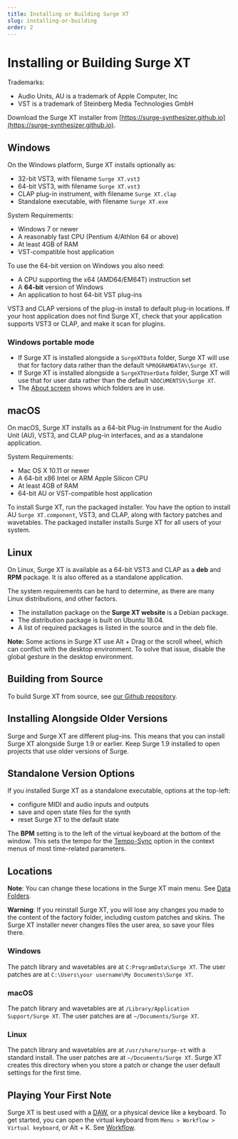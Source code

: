 ```yaml
---
title: Installing or Building Surge XT
slug: installing-or-building
order: 2
---
```


# Installing or Building Surge XT

Trademarks:

- Audio Units, AU is a trademark of Apple Computer, Inc
- VST is a trademark of Steinberg Media Technologies GmbH

Download the Surge XT installer from [https://surge-synthesizer.github.io](https://surge-synthesizer.github.io).


## Windows

On the Windows platform, Surge XT installs optionally as:

- 32-bit VST3, with filename `Surge XT.vst3`
- 64-bit VST3, with filename `Surge XT.vst3`
- CLAP plug-in instrument, with filename `Surge XT.clap`
- Standalone executable, with filename `Surge XT.exe`

System Requirements:

- Windows 7 or newer
- A reasonably fast CPU (Pentium 4/Athlon 64 or above)
- At least 4GB of RAM
- VST-compatible host application

To use the 64-bit version on Windows you also need:

- A CPU supporting the x64 (AMD64/EM64T) instruction set
- A **64-bit** version of Windows
- An application to host 64-bit VST plug-ins

VST3 and CLAP versions of the plug-in install to default plug-in locations. If your host application does not find Surge XT, check that your application supports VST3 or CLAP, and make it scan for plugins.

### Windows portable mode

- If Surge XT is installed alongside a `SurgeXTData` folder, Surge XT will use that for factory data rather than the default `%PROGRAMDATA%\Surge XT`.
- If Surge XT is installed alongside a `SurgeXTUserData` folder, Surge XT will use that for user data rather than the default `%DOCUMENTS%\Surge XT`.
- The [About screen](#about-surge-xt) shows which folders are in use.


## macOS

On macOS, Surge XT installs as a 64-bit Plug-in Instrument for the Audio Unit (AU), VST3, and CLAP plug-in interfaces, and as a standalone application.

System Requirements:

- Mac OS X 10.11 or newer
- A 64-bit x86 Intel or ARM Apple Silicon CPU
- At least 4GB of RAM
- 64-bit AU or VST-compatible host application

To install Surge XT, run the packaged installer. You have the option to install AU `Surge XT.component`, VST3, and CLAP, along with factory patches and wavetables. The packaged installer installs Surge XT for all users of your system.


## Linux

On Linux, Surge XT is available as a 64-bit VST3 and CLAP as a **deb** and **RPM** package.
It is also offered as a standalone application.

The system requirements can be hard to determine, as there are many Linux distributions, and other factors.

- The installation package on the **Surge XT website** is a Debian package.
- The distribution package is built on Ubuntu 18.04.
- A list of required packages is listed in the source and in the deb file.

**Note:** Some actions in Surge XT use Alt + Drag or the scroll wheel, which can conflict with the desktop environment. To solve that issue, disable the global gesture in the desktop environment.


## Building from Source

To build Surge XT from source, see
[our Github repository](https://github.com/surge-synthesizer/surge).


## Installing Alongside Older Versions

Surge and Surge XT are different plug-ins. This means that you can install Surge XT alongside Surge 1.9 or earlier. Keep Surge 1.9 installed to open projects that use older versions of Surge.


## Standalone Version Options

If you installed Surge XT as a standalone executable, options at the top-left:
- configure MIDI and audio inputs and outputs
- save and open state files for the synth
- reset Surge XT to the default state

The **BPM** setting is to the left of the virtual keyboard at the bottom of the window. This sets the tempo for the [Tempo-Sync](#tempo-sync) option in the context menus of most time-related parameters.


## Locations

**Note**: You can change these locations in the Surge XT main menu. See [Data Folders](#data-folders).

**Warning**: If you reinstall Surge XT, you will lose any changes you made to the content of the factory folder, including custom patches and skins. The Surge XT installer never changes files the user area, so save your files there.

### Windows

The patch library and wavetables are at `C:ProgramData\Surge XT`.
The user patches are at `C:\Users\your username\My Documents\Surge XT`.

### macOS

The patch library and wavetables are at `/Library/Application Support/Surge XT`.
The user patches are at `~/Documents/Surge XT`.

### Linux

The patch library and wavetables are at `/usr/share/surge-xt` with a standard install.
The user patches are at `~/Documents/Surge XT`. Surge XT creates this directory when you store a patch
or change the user default settings for the first time.


## Playing Your First Note

Surge XT is best used with a [DAW](https://en.wikipedia.org/wiki/Digital_audio_workstation), or a physical device like a keyboard. To get started, you can open the virtual keyboard from `Menu > Workflow > Virtual keyboard`, or Alt + K. See [Workflow](#workflow).

